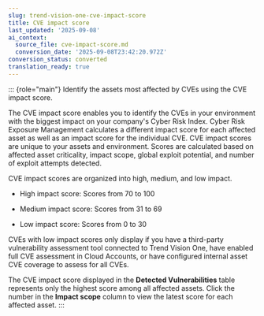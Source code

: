 ```yaml
---
slug: trend-vision-one-cve-impact-score
title: CVE impact score
last_updated: '2025-09-08'
ai_context:
  source_file: cve-impact-score.md
  conversion_date: '2025-09-08T23:42:20.972Z'
conversion_status: converted
translation_ready: true
---
```


::: {role="main"}
Identify the assets most affected by CVEs using the CVE impact score.

The CVE impact score enables you to identify the CVEs in your environment with the biggest impact on your company's Cyber Risk Index. Cyber Risk Exposure Management calculates a different impact score for each affected asset as well as an impact score for the individual CVE. CVE impact scores are unique to your assets and environment. Scores are calculated based on affected asset criticality, impact scope, global exploit potential, and number of exploit attempts detected.

CVE impact scores are organized into high, medium, and low impact.

- High impact score: Scores from 70 to 100

- Medium impact score: Scores from 31 to 69

- Low impact score: Scores from 0 to 30

CVEs with low impact scores only display if you have a third-party vulnerability assessment tool connected to Trend Vision One, have enabled full CVE assessment in Cloud Accounts, or have configured internal asset CVE coverage to assess for all CVEs.

The CVE impact score displayed in the **Detected Vulnerabilities** table represents only the highest score among all affected assets. Click the number in the **Impact scope** column to view the latest score for each affected asset.
:::
